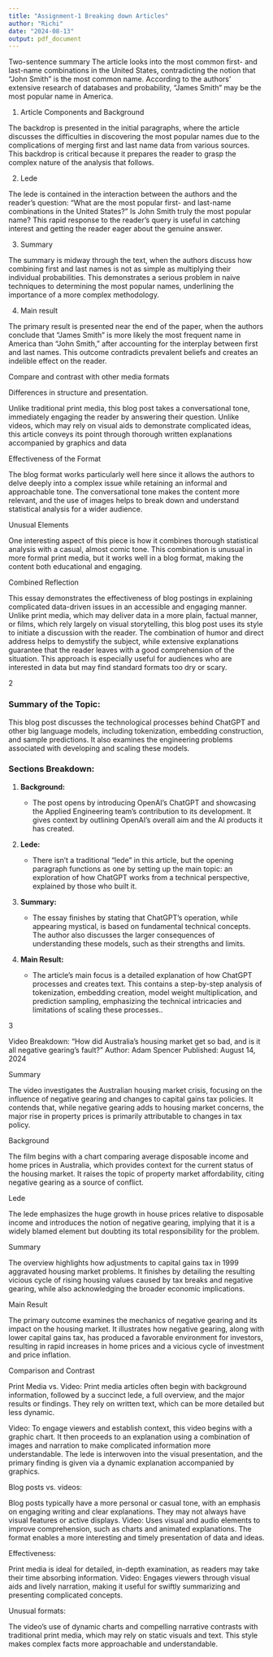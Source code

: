```yaml
---
title: "Assignment-1 Breaking down Articles"
author: "Richi"
date: "2024-08-13"
output: pdf_document
---
```

Two-sentence summary The article looks into the most common first- and last-name combinations in the United States, contradicting the notion that "John Smith" is the most common name. According to the authors' extensive research of databases and probability, "James Smith" may be the most popular name in America.

1.  Article Components and Background

The backdrop is presented in the initial paragraphs, where the article discusses the difficulties in discovering the most popular names due to the complications of merging first and last name data from various sources. This backdrop is critical because it prepares the reader to grasp the complex nature of the analysis that follows.

2.  Lede

The lede is contained in the interaction between the authors and the reader's question: "What are the most popular first- and last-name combinations in the United States?" Is John Smith truly the most popular name? This rapid response to the reader's query is useful in catching interest and getting the reader eager about the genuine answer.

3.  Summary

The summary is midway through the text, when the authors discuss how combining first and last names is not as simple as multiplying their individual probabilities. This demonstrates a serious problem in naive techniques to determining the most popular names, underlining the importance of a more complex methodology.

4.  Main result

The primary result is presented near the end of the paper, when the authors conclude that "James Smith" is more likely the most frequent name in America than "John Smith," after accounting for the interplay between first and last names. This outcome contradicts prevalent beliefs and creates an indelible effect on the reader.

Compare and contrast with other media formats

Differences in structure and presentation.

Unlike traditional print media, this blog post takes a conversational tone, immediately engaging the reader by answering their question. Unlike videos, which may rely on visual aids to demonstrate complicated ideas, this article conveys its point through thorough written explanations accompanied by graphics and data

Effectiveness of the Format

The blog format works particularly well here since it allows the authors to delve deeply into a complex issue while retaining an informal and approachable tone. The conversational tone makes the content more relevant, and the use of images helps to break down and understand statistical analysis for a wider audience.

Unusual Elements

One interesting aspect of this piece is how it combines thorough statistical analysis with a casual, almost comic tone. This combination is unusual in more formal print media, but it works well in a blog format, making the content both educational and engaging.

Combined Reflection

This essay demonstrates the effectiveness of blog postings in explaining complicated data-driven issues in an accessible and engaging manner. Unlike print media, which may deliver data in a more plain, factual manner, or films, which rely largely on visual storytelling, this blog post uses its style to initiate a discussion with the reader. The combination of humor and direct address helps to demystify the subject, while extensive explanations guarantee that the reader leaves with a good comprehension of the situation. This approach is especially useful for audiences who are interested in data but may find standard formats too dry or scary.

2

### Summary of the Topic:

This blog post discusses the technological processes behind ChatGPT and other big language models, including tokenization, embedding construction, and sample predictions. It also examines the engineering problems associated with developing and scaling these models.

### Sections Breakdown:

1. **Background:**

   - The post opens by introducing OpenAI's ChatGPT and showcasing the Applied Engineering team's contribution to its development. It gives context by outlining OpenAI's overall aim and the AI products it has created.

2. **Lede:**

   - There isn't a traditional "lede" in this article, but the opening paragraph functions as one by setting up the main topic: an exploration of how ChatGPT works from a technical perspective, explained by those who built it.

3. **Summary:**
   - The essay finishes by stating that ChatGPT's operation, while appearing mystical, is based on fundamental technical concepts. The author also discusses the larger consequences of understanding these models, such as their strengths and limits.

4. **Main Result:**
   - The article's main focus is a detailed explanation of how ChatGPT processes and creates text. This contains a step-by-step analysis of tokenization, embedding creation, model weight multiplication, and prediction sampling, emphasizing the technical intricacies and limitations of scaling these processes..

3

Video Breakdown: “How did Australia’s housing market get so bad, and is it all negative gearing’s fault?”
Author: Adam Spencer
Published: August 14, 2024

Summary

The video investigates the Australian housing market crisis, focusing on the influence of negative gearing and changes to capital gains tax policies. It contends that, while negative gearing adds to housing market concerns, the major rise in property prices is primarily attributable to changes in tax policy.

Background 

The film begins with a chart comparing average disposable income and home prices in Australia, which provides context for the current status of the housing market. It raises the topic of property market affordability, citing negative gearing as a source of conflict.


Lede 

The lede emphasizes the huge growth in house prices relative to disposable income and introduces the notion of negative gearing, implying that it is a widely blamed element but doubting its total responsibility for the problem.

Summary 

The overview highlights how adjustments to capital gains tax in 1999 aggravated housing market problems. It finishes by detailing the resulting vicious cycle of rising housing values caused by tax breaks and negative gearing, while also acknowledging the broader economic implications.


Main Result 

The primary outcome examines the mechanics of negative gearing and its impact on the housing market. It illustrates how negative gearing, along with lower capital gains tax, has produced a favorable environment for investors, resulting in rapid increases in home prices and a vicious cycle of investment and price inflation.


Comparison and Contrast

Print Media vs. Video:
Print media articles often begin with background information, followed by a succinct lede, a full overview, and the major results or findings. They rely on written text, which can be more detailed but less dynamic.

Video: To engage viewers and establish context, this video begins with a graphic chart. It then proceeds to an explanation using a combination of images and narration to make complicated information more understandable. The lede is interwoven into the visual presentation, and the primary finding is given via a dynamic explanation accompanied by graphics.

Blog posts vs. videos:

Blog posts typically have a more personal or casual tone, with an emphasis on engaging writing and clear explanations. They may not always have visual features or active displays.
Video: Uses visual and audio elements to improve comprehension, such as charts and animated explanations. The format enables a more interesting and timely presentation of data and ideas.


Effectiveness:

Print media is ideal for detailed, in-depth examination, as readers may take their time absorbing information.
Video: Engages viewers through visual aids and lively narration, making it useful for swiftly summarizing and presenting complicated concepts.

Unusual formats:

The video's use of dynamic charts and compelling narrative contrasts with traditional print media, which may rely on static visuals and text. This style makes complex facts more approachable and understandable.


